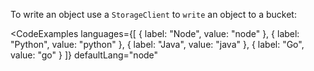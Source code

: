 To write an object use a `StorageClient` to `write` an object to a bucket:

<CodeExamples 
	languages={[
	{
		label: "Node",
		value: "node"
	},
	{
		label: "Python",
		value: "python"
	},
	{
		label: "Java",
		value: "java"
	},
	{
		label: "Go",
		value: "go"
	}
	]}
	defaultLang="node"
>

<CodeSnippet snippet="nitrictech/node-sdk/examples/storage/write.ts" />

<CodeSnippet snippet="nitrictech/python-sdk/examples/storage/write.py" />

<CodeSnippet snippet="nitrictech/java-sdk/examples/src/main/java/examples/storage/Write.java" />

<CodeSnippet snippet="nitrictech/go-sdk/examples/storage/write.go" />

</CodeExamples>
